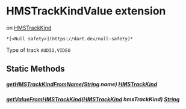 # HMSTrackKindValue extension

on [HMSTrackKind](../enum_hms_track_kind/HMSTrackKind-class)

    *[<Null safety>](https://dart.dev/null-safety)*

<p>Type of track <code>AUDIO,VIDEO</code></p>

## Static Methods

##### [getHMSTrackKindFromName](../enum_hms_track_kind/HMSTrackKindValue/getHMSTrackKindFromName)([String](https://api.flutter.dev/flutter/dart-core/String-class.html) name) [HMSTrackKind](../enum_hms_track_kind/HMSTrackKind-class)

##### [getValueFromHMSTrackKind](../enum_hms_track_kind/HMSTrackKindValue/getValueFromHMSTrackKind)([HMSTrackKind](../enum_hms_track_kind/HMSTrackKind-class) hmsTrackKind) [String](https://api.flutter.dev/flutter/dart-core/String-class.html)

